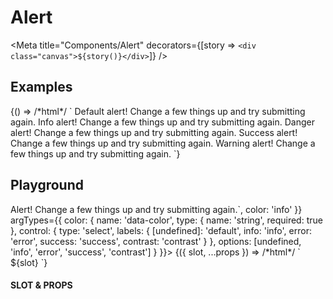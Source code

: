 
# Alert

<Meta title="Components/Alert" decorators={[story => `<div class="canvas">${story()}</div>`]} />

## Examples

<Canvas withToolbar={true}>
  <Story name="Examples">
    {() => /*html*/ `
      <ui-alert>
        <span class="font-medium">Default alert!</span>
        Change a few things up and try submitting again.
      </ui-alert>
      <ui-alert data-color="info">
        <span class="font-medium">Info alert!</span>
        Change a few things up and try submitting again.
      </ui-alert>
      <ui-alert data-color="error">
        <span class="font-medium">Danger alert!</span>
        Change a few things up and try submitting again.
      </ui-alert>
      <ui-alert data-color="success">
        <span class="font-medium">Success alert!</span>
        Change a few things up and try submitting again.
      </ui-alert>
      <ui-alert data-color="contrast">
        <span class="font-medium">Warning alert!</span>
        Change a few things up and try submitting again.
      </ui-alert>`}
  </Story>
</Canvas>

## Playground

<Canvas withToolbar={true}>
  <Story
    name="Playground"
    args={{
      slot: /*html*/ `<span class="font-medium">Alert!</span> Change a few things up and try submitting again.`,
      color: 'info'
    }}
    argTypes={{
      color: {
        name: 'data-color',
        type: { name: 'string', required: true },
        control: {
          type: 'select',
          labels: {
            [undefined]: 'default',
            info: 'info',
            error: 'error',
            success: 'success',
            contrast: 'contrast'
          }
        },
        options: [undefined, 'info', 'error', 'success', 'contrast']
      }
    }}>
    {({ slot, ...props }) => /*html*/ `
      <ui-alert data-append="mb-4" ${props.color ? `data-color="${props.color}"` : ''} >
        ${slot}
      </ui-alert>
    `}
  </Story>
</Canvas>

#### SLOT & PROPS

<ArgsTable story="Playground" />

